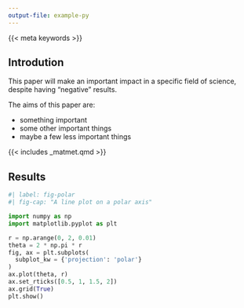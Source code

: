 ```yaml
---
output-file: example-py
---
```

{{< meta keywords >}}

## Introdution

This paper will make an important impact in a specific field of science, 
despite having "negative" results.

The aims of this paper are:

- something important
- some other important things
- maybe a few less important things

{{< includes _matmet.qmd >}}

## Results

```python
#| label: fig-polar
#| fig-cap: "A line plot on a polar axis"

import numpy as np
import matplotlib.pyplot as plt

r = np.arange(0, 2, 0.01)
theta = 2 * np.pi * r
fig, ax = plt.subplots(
  subplot_kw = {'projection': 'polar'} 
)
ax.plot(theta, r)
ax.set_rticks([0.5, 1, 1.5, 2])
ax.grid(True)
plt.show()
```